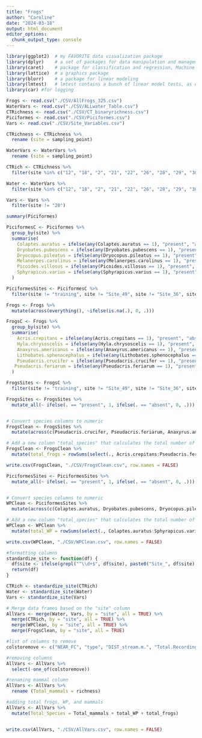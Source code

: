 ---
title: "Frogs"
author: "Caroline"
date: "2024-03-18"
output: html_document
editor_options: 
  chunk_output_type: console
---

```{r setup, include=FALSE}

library(ggplot2)  # my FAVORITE data visualization package
library(dplyr)    # a set of packages for data manipulation and management
library(caret)    # package for classification and regression, Machine Learning
library(lattice)  # a graphics package
library(blorr)    # a package for linear modeling
library(lmtest)   # lmtest contains a bunch of linear model tests, as well as the likelihood ratio test that we will use here\
library(car) #for logging

```
```{r, reading in the files}
Frogs <- read.csv("./CSV/AllFrogs_325.csv")
WaterVars <- read.csv("./CSV/ALLwater_Table.csv")
CTRichness <- read.csv("./CSV/CT_binaryrichness.csv")
Piciformes <- read.csv("./CSV/Piciformes.csv")
Vars <- read.csv("./CSV/Site_Variables.csv")
```

```{r, wrangling variables}
CTRichness <- CTRichness %>% 
  rename (site = sampling_point)

WaterVars <- WaterVars %>% 
  rename (site = sampling_point)

CTRich <- CTRichness %>% 
  filter(site %in% c("12", "18", "2", "21", "22", "26", "28", "29", "30", "31", "37", "39", "41", "46", "48", "50", "56", "60", "65", "73", "9"))

Water <- WaterVars %>% 
  filter(site %in% c("12", "18", "2", "21", "22", "26", "28", "29", "30", "31", "37", "39", "41", "46", "48", "50", "56", "60", "65", "73", "9"))

Vars <- Vars %>% 
  filter(site != "28")
```


```{r, birds}
summary(Piciformes)

PiciformesC <- Piciformes %>%
  group_by(site) %>%
  summarise(
    Colaptes.auratus = ifelse(any(Colaptes.auratus == 1), "present", "absent"),
    Dryobates.pubescens = ifelse(any(Dryobates.pubescens == 1), "present", "absent"),
    Dryocopus.pileatus = ifelse(any(Dryocopus.pileatus == 1), "present", "absent"),
    Melanerpes.carolinus = ifelse(any(Melanerpes.carolinus == 1), "present", "absent"),
    Picoides.villosus = ifelse(any(Picoides.villosus == 1), "present", "absent"),
    Sphyrapicus.varius = ifelse(any(Sphyrapicus.varius == 1), "present", "absent")
  )

PiciformesSites <- PiciformesC %>% 
  filter(site != "training", site != "Site_49", site != "Site_36", site != "Site_62", site != "Site_38", site != "HT_12", site != "HT_C1", site != "HT_C2", site != "HT_G4", site != "HT_G48_1", site != "HT_G48_2", site != "HT_G8", site != "HT_G9", site != "Site_28", site != "Site_3", site != "Site_43", site != "Site_64")

```

```{r, wrangling toads}

Frogs <- Frogs %>% 
  mutate(across(everything(), ~ifelse(is.na(.), 0, .)))

FrogsC <- Frogs %>% 
  group_by(site) %>%
  summarise(
    Acris.crepitans = ifelse(any(Acris.crepitans == 1), "present", "absent"),
    Hyla.chrysoscelis = ifelse(any(Hyla.chrysoscelis == 1), "present", "absent"),
    Anaxyrus.americanus = ifelse(any(Anaxyrus.americanus == 1), "present", "absent"),
    Lithobates.sphenocephalus = ifelse(any(Lithobates.sphenocephalus == 1), "present", "absent"),
    Pseudacris.crucifer = ifelse(any(Pseudacris.crucifer == 1), "present", "absent"),
   Pseudacris.feriarum = ifelse(any(Pseudacris.feriarum == 1), "present", "absent")
  )

FrogsSites <- FrogsC %>% 
  filter(site != "training", site != "Site_49", site != "Site_36", site != "Site_62", site != "Site_38", site != "HT_12", site != "HT_C1", site != "HT_C2", site != "HT_G4", site != "HT_G48_1", site != "HT_G48_2", site != "HT_G8", site != "HT_G9", site != "Site_28", site != "Site_3", site != "Site_43", site != "Site_64")

```

```{r, back to binary and new column with total frogs}
FrogsSites <- FrogsSites %>%
  mutate_all(~ ifelse(. == "present", 1, ifelse(. == "absent", 0, .)))


# Convert species columns to numeric
FrogsClean <- FrogsSites %>%
  mutate(across(c(Pseudacris.crucifer, Pseudacris.feriarum, Anaxyrus.americanus, Hyla.chrysoscelis, Lithobates.sphenocephalus, Acris.crepitans), as.numeric))

# Add a new column "total_species" that calculates the total number of species for each site
FrogsClean <- FrogsClean %>%
  mutate(total_frogs = rowSums(select(., Acris.crepitans:Pseudacris.feriarum)))

write.csv(FrogsClean, "./CSV/FrogsClean.csv", row.names = FALSE)

```


```{r, back to binary and new column with total Woodpeckers}
PiciformesSites <- PiciformesSites %>%
  mutate_all(~ ifelse(. == "present", 1, ifelse(. == "absent", 0, .)))


# Convert species columns to numeric
WPClean <- PiciformesSites %>%
  mutate(across(c(Colaptes.auratus, Dryobates.pubescens, Dryocopus.pileatus, Melanerpes.carolinus, Picoides.villosus, Sphyrapicus.varius), as.numeric))

# Add a new column "total_species" that calculates the total number of species for each site
WPClean <- WPClean %>%
  mutate(total_WP = rowSums(select(., Colaptes.auratus:Sphyrapicus.varius)))

write.csv(WPClean, "./CSV/WPClean.csv", row.names = FALSE)

```


```{r, formatting site column and merging data frames}
#formatting columns
standardize_site <- function(df) {
  df$site <- ifelse(grepl("^\\d+$", df$site), paste0("Site_", df$site), gsub("Site_", "", df$site))
  return(df)
}

CTRich <- standardize_site(CTRich)
Water <- standardize_site(Water)
Vars <- standardize_site(Vars)

# Merge data frames based on the "site" column
AllVars <- merge(Water, Vars, by = "site", all = TRUE) %>%
  merge(CTRich, by = "site", all = TRUE) %>%
  merge(WPClean, by = "site", all = TRUE) %>%
  merge(FrogsClean, by = "site", all = TRUE)

#list of columns to remove
colstoremove <- c("NEAR_FC", "type", "DIST_stream.m.", "Total.Recordings")  

#removing columns
AllVars <- AllVars %>%
  select(-one_of(colstoremove))

#renaming mammal column
AllVars <- AllVars %>% 
  rename (Total_mammals = richness)

#adding total frogs, WP, and mammals
AllVars <- AllVars %>%
  mutate(Total_Species = Total_mammals + total_WP + total_frogs)


write.csv(AllVars, "./CSV/AllVars.csv", row.names = FALSE)
```

